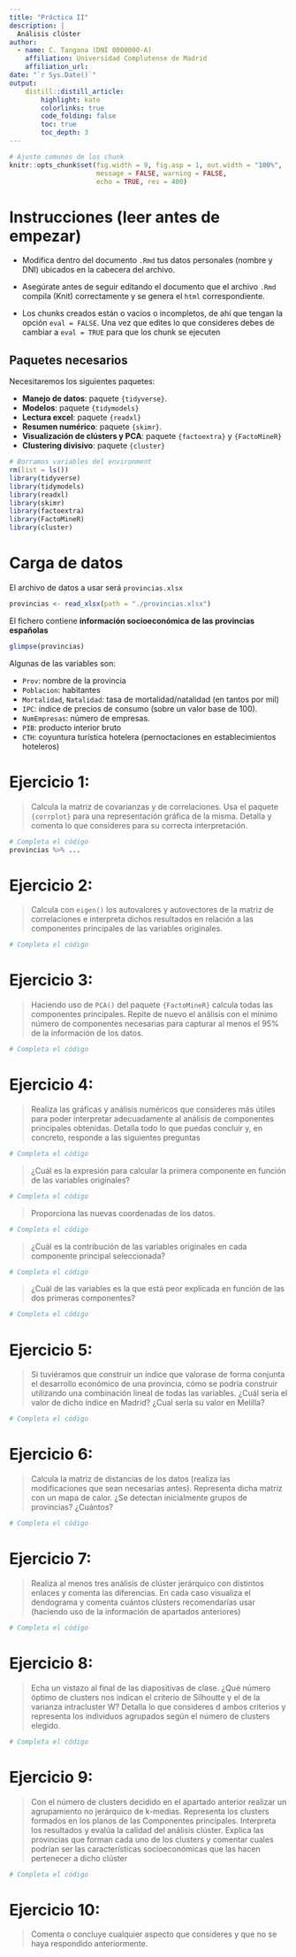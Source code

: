```yaml
---
title: "Práctica II"
description: |
  Análisis clúster
author:
  - name: C. Tangana (DNI 0000000-A)
    affiliation: Universidad Complutense de Madrid
    affiliation_url: 
date: "`r Sys.Date()`"
output:
    distill::distill_article:
        highlight: kate
        colorlinks: true
        code_folding: false
        toc: true            
        toc_depth: 3     
---
```


```r
# Ajuste comunes de los chunk
knitr::opts_chunk$set(fig.width = 9, fig.asp = 1, out.width = "100%",
                      message = FALSE, warning = FALSE,
                      echo = TRUE, res = 400)
```

# Instrucciones (leer antes de empezar)

* Modifica dentro del documento `.Rmd` tus datos personales (nombre y DNI) ubicados en la cabecera del archivo.

* Asegúrate antes de seguir editando el documento que el archivo `.Rmd` compila (Knit) correctamente y se genera el `html` correspondiente.

* Los chunks creados están o vacíos o incompletos, de ahí que tengan la opción `eval = FALSE`. Una vez que edites lo que consideres debes de cambiar a `eval = TRUE` para que los chunk se ejecuten

## Paquetes necesarios

Necesitaremos los siguientes paquetes:

* **Manejo de datos**: paquete `{tidyverse}`.
* **Modelos**: paquete `{tidymodels}`
* **Lectura excel**: paquete `{readxl}`
* **Resumen numérico**: paquete `{skimr}`.
* **Visualización de clústers y PCA**: paquete `{factoextra}` y `{FactoMineR}`
* **Clustering divisivo**: paquete `{cluster}`

```r
# Borramos variables del environment
rm(list = ls())
library(tidyverse)
library(tidymodels)
library(readxl)
library(skimr)
library(factoextra)
library(FactoMineR)
library(cluster)
```


# Carga de datos

El archivo de datos a usar será `provincias.xlsx`

```r
provincias <- read_xlsx(path = "./provincias.xlsx")
```

El fichero contiene **información socioeconómica de las provincias españolas**

```r
glimpse(provincias)
```


Algunas de las variables son:

* `Prov`: nombre de la provincia
* `Poblacion`: habitantes
* `Mortalidad`, `Natalidad`: tasa de mortalidad/natalidad (en tantos por mil)
* `IPC`: índice de precios de consumo (sobre un valor base de 100).
* `NumEmpresas`: número de empresas.
* `PIB`: producto interior bruto
* `CTH`: coyuntura turística hotelera (pernoctaciones en establecimientos hoteleros)

# Ejercicio 1:

> Calcula la matriz de covarianzas y de correlaciones. Usa el paquete `{corrplot}` para una representación gráfica de la misma. Detalla y comenta lo que consideres para su correcta interpretación.

```r
# Completa el código
provincias %>% ...
```


# Ejercicio 2:

> Calcula con `eigen()` los autovalores y autovectores de la matriz de correlaciones e interpreta dichos resultados en relación a las componentes principales de las variables originales.

```r
# Completa el código
```

# Ejercicio 3:

> Haciendo uso de `PCA()` del paquete `{FactoMineR}` calcula todas las componentes principales. Repite de nuevo el análisis con el mínimo número de componentes necesarias para capturar al menos el 95% de la información de los datos.

```r
# Completa el código
```


# Ejercicio 4:

> Realiza las gráficas y análisis numéricos que consideres más útiles para poder interpretar adecuadamente al análisis de componentes principales obtenidas. Detalla todo lo que puedas concluir y, en concreto, responde a las siguientes preguntas


```r
# Completa el código
```

> ¿Cuál es la expresión para calcular la primera componente en función de las variables originales?

```r
# Completa el código
```

> Proporciona las nuevas coordenadas de los datos.

```r
# Completa el código
```

> ¿Cuál es la contribución de las variables originales en cada componente principal seleccionada? 

```r
# Completa el código
```

> ¿Cuál de las variables es la que está peor explicada en función de las dos primeras componentes?

```r
# Completa el código
```



# Ejercicio 5:

> Si tuviéramos que construir un índice que valorase de forma conjunta el
desarrollo económico de una provincia, cómo se podría construir utilizando una combinación lineal de todas las variables. ¿Cuál sería el valor de dicho
índice en Madrid? ¿Cual sería su valor en Melilla? 

```r
# Completa el código
```


# Ejercicio 6:

> Calcula la matriz de distancias de los datos (realiza las modificaciones que sean necesarias antes). Representa dicha matriz con un mapa de calor. ¿Se detectan inicialmente grupos de provincias? ¿Cuántos?


```r
# Completa el código
```


# Ejercicio 7:

> Realiza al menos tres análisis de clúster jerárquico con distintos enlaces y comenta las diferencias. En cada caso visualiza el dendograma y comenta cuántos clústers recomendarías usar (haciendo uso de la información de apartados anteriores)


```r
# Completa el código
```


# Ejercicio 8:

> Echa un vistazo al final de las diapositivas de clase. ¿Qué número óptimo de clusters nos indican el criterio de Silhoutte y el de la varianza intracluster W? Detalla lo que consideres d ambos criterios y representa los individuos agrupados según el número de clusters elegido.

```r
# Completa el código
```


# Ejercicio 9:

> Con el número de clusters decidido en el apartado anterior realizar un agrupamiento no jerárquico de k-medias. Representa los clusters formados en los planos de las Componentes principales. Interpreta los resultados y evalúa la calidad del análisis clúster. Explica las provincias que forman cada uno de los clusters y comentar cuales podrían ser las características socioeconómicas que las hacen pertenecer a dicho clúster

```r
# Completa el código
```

# Ejercicio 10:

> Comenta o concluye cualquier aspecto que consideres y que no se haya respondido anteriormente.

